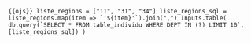 ```{{ojs}}
liste_regions = ["11", "31", "34"]
liste_regions_sql = liste_regions.map(item => `'${item}'`).join(",")
Inputs.table(
    db.query(`SELECT * FROM table_individu WHERE DEPT IN (?) LIMIT 10`, [liste_regions_sql])
)
```

